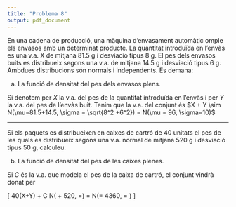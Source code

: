 ```yaml
---
title: "Problema 8"
output: pdf_document
---
```


En una cadena de producció, una màquina d’envasament automàtic omple els envasos amb un determinat producte. La quantitat introduïda en l'envàs es una v.a. X de mitjana 81.5 g i desviació tipus 8 g. El pes dels envasos buits es distribueix segons una v.a. de mitjana 14.5 g i desviació tipus 6 g. Ambdues distribucions són normals i independents. Es demana:


a) La funció de densitat del pes dels envasos plens.

Si denotem per $X$ la v.a. del pes de la quantitat introduïda en l'envàs i per $Y$ la v.a. del pes de l'envàs buit. Tenim que la v.a. del conjunt és $X + Y \sim N(\mu=81.5+14.5, \sigma = \sqrt{8^2 +6^2}) = N(\mu = 96, \sigma=10)$

----------------

Si els paquets es distribueixen en caixes de cartró de 40 unitats el pes de les quals es distribueix segons una v.a. normal de mitjana 520 g i desviació tipus 50 g, calculeu:

b) La funció de densitat del pes de les caixes plenes. 

Si $C$ és la v.a. que modela el pes de la caixa de cartró, el conjunt vindrà donat per

\[
40(X+Y) + C \sim N(\mu=40 \times 96 + 520, \sigma=\sqrt{40 \times 10^2 + 50^2}) = N(\mu = 4360, \sigma= \sqrt{6500})
\]